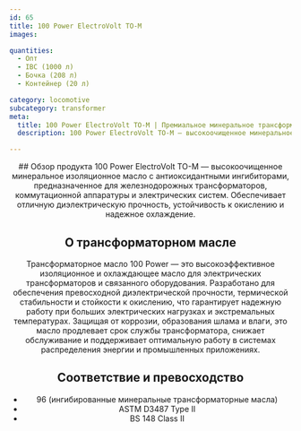 ```yaml
---
id: 65
title: 100 Power ElectroVolt TO-M
images:

quantities:
  - Опт
  - IBC (1000 л)
  - Бочка (208 л)
  - Контейнер (20 л)

category: locomotive
subcategory: transformer
meta:
  title: 100 Power ElectroVolt TO-M | Премиальное минеральное трансформаторное масло для локомотивов
  description: 100 Power ElectroVolt TO-M — высокоочищенное минеральное изоляционное масло с антиоксидантными ингибиторами для железнодорожных трансформаторов, коммутационной аппаратуры и электрических систем. Обеспечивает отличную диэлектрическую прочность, устойчивость к окислению и надежное охлаждение. Соответствует ASTM D3487 Type II, BS 148 Class II и 96 (ингибированное минеральное трансформаторное масло) для безопасной и долговечной работы в тяжелых электрических приложениях.

---
```


<Header>
  ## Обзор продукта
  100 Power ElectroVolt TO-M — высокоочищенное минеральное изоляционное масло с антиоксидантными ингибиторами, предназначенное для железнодорожных трансформаторов, коммутационной аппаратуры и электрических систем. Обеспечивает отличную диэлектрическую прочность, устойчивость к окислению и надежное охлаждение.

  ## О трансформаторном масле
  Трансформаторное масло 100 Power — это высокоэффективное изоляционное и охлаждающее масло для электрических трансформаторов и связанного оборудования. Разработано для обеспечения превосходной диэлектрической прочности, термической стабильности и стойкости к окислению, что гарантирует надежную работу при больших электрических нагрузках и экстремальных температурах. Защищая от коррозии, образования шлама и влаги, это масло продлевает срок службы трансформатора, снижает обслуживание и поддерживает оптимальную работу в системах распределения энергии и промышленных приложениях.

  ## Соответствие и превосходство
  - 96 (ингибированные минеральные трансформаторные масла)
  - ASTM D3487 Type II
  - BS 148 Class II

</Header>
